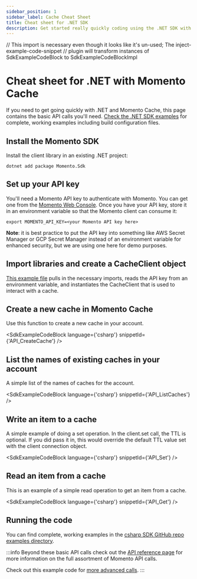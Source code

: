 ```yaml
---
sidebar_position: 1
sidebar_label: Cache Cheat Sheet
title: Cheat sheet for .NET SDK
description: Get started really quickly coding using the .NET SDK with Momento Cache
---
```


// This import is necessary even though it looks like it's un-used; The inject-example-code-snippet
// plugin will transform instances of SdkExampleCodeBlock to SdkExampleCodeBlockImpl

# Cheat sheet for .NET with Momento Cache

If you need to get going quickly with .NET and Momento Cache, this page contains the basic API calls you'll need. [Check the .NET SDK examples](https://github.com/momentohq/client-sdk-dotnet/blob/main/examples) for complete, working examples including build configuration files.

## Install the Momento SDK

Install the client library in an existing .NET project:

```cli
dotnet add package Momento.Sdk
```

## Set up your API key

You'll need a Momento API key to authenticate with Momento.  You can get one from the [Momento Web Console](https://console.gomomento.com/caches).
Once you have your API key, store it in an environment variable so that the Momento client can consume it:

```
export MOMENTO_API_KEY=<your Momento API key here>
```

**Note**: it is best practice to put the API key into something like AWS Secret Manager or GCP Secret Manager instead of an environment variable for enhanced security, but we are using one here for demo purposes.

## Import libraries and create a CacheClient object
[This example file](https://github.com/momentohq/client-sdk-dotnet/blob/main/examples/MomentoUsage/Program.cs) pulls in the necessary imports, reads the API key from an environment variable, and instantiates the CacheClient that is used to interact with a cache.

## Create a new cache in Momento Cache
Use this function to create a new cache in your account.

<SdkExampleCodeBlock language={'csharp'} snippetId={'API_CreateCache'} />

## List the names of existing caches in your account
A simple list of the names of caches for the account.

<SdkExampleCodeBlock language={'csharp'} snippetId={'API_ListCaches'} />

## Write an item to a cache
A simple example of doing a set operation. In the client.set call, the TTL is optional. If you did pass it in, this would override the default TTL value set with the client connection object.

<SdkExampleCodeBlock language={'csharp'} snippetId={'API_Set'} />

## Read an item from a cache
This is an example of a simple read operation to get an item from a cache.

<SdkExampleCodeBlock language={'csharp'} snippetId={'API_Get'} />

## Running the code

You can find complete, working examples in the [csharp SDK GitHub repo examples directory](https://github.com/momentohq/client-sdk-dotnet/blob/main/examples).

:::info
Beyond these basic API calls check out the [API reference page](/cache/develop/api-reference/index.mdx) for more information on the full assortment of Momento API calls.

Check out this example code for [more advanced calls](https://github.com/momentohq/client-sdk-dotnet/blob/main/examples/MomentoApplication/Program.cs).
:::
